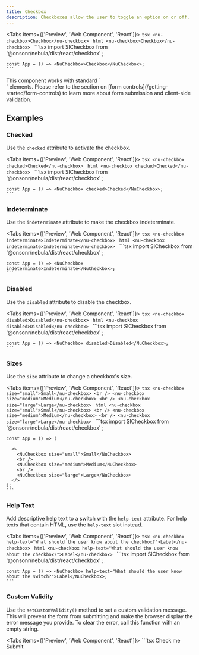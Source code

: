 ```yaml
---
title: Checkbox
description: Checkboxes allow the user to toggle an option on or off.
---
```



<Tabs items={['Preview', 'Web Component', 'React']}>
  <Tab value="Preview">
    ```tsx
    <nu-checkbox>Checkbox</nu-checkbox>
    ```
  </Tab>
  <Tab value="Web Component">
    ```html
    <nu-checkbox>Checkbox</nu-checkbox>
    ```
  </Tab>
  <Tab value="React">
    ```tsx
    import SlCheckbox from '@onsonr/nebula/dist/react/checkbox'
    ;
    
    const App = () => <NuCheckbox>Checkbox</NuCheckbox>;
    ```
  </Tab>
</Tabs>

<Callout type="info">
This component works with standard `<form>` elements. Please refer to the section on [form controls](/getting-started/form-controls) to learn more about form submission and client-side validation.
</Callout>

## Examples

### Checked

Use the `checked` attribute to activate the checkbox.

<Tabs items={['Preview', 'Web Component', 'React']}>
  <Tab value="Preview">
    ```tsx
    <nu-checkbox checked>Checked</nu-checkbox>
    ```
  </Tab>
  <Tab value="Web Component">
    ```html
    <nu-checkbox checked>Checked</nu-checkbox>
    ```
  </Tab>
  <Tab value="React">
    ```tsx
    import SlCheckbox from '@onsonr/nebula/dist/react/checkbox'
    ;
    
    const App = () => <NuCheckbox checked>Checked</NuCheckbox>;
    ```
  </Tab>
</Tabs>

### Indeterminate

Use the `indeterminate` attribute to make the checkbox indeterminate.

<Tabs items={['Preview', 'Web Component', 'React']}>
  <Tab value="Preview">
    ```tsx
    <nu-checkbox indeterminate>Indeterminate</nu-checkbox>
    ```
  </Tab>
  <Tab value="Web Component">
    ```html
    <nu-checkbox indeterminate>Indeterminate</nu-checkbox>
    ```
  </Tab>
  <Tab value="React">
    ```tsx
    import SlCheckbox from '@onsonr/nebula/dist/react/checkbox'
    ;
    
    const App = () => <NuCheckbox indeterminate>Indeterminate</NuCheckbox>;
    ```
  </Tab>
</Tabs>

### Disabled

Use the `disabled` attribute to disable the checkbox.

<Tabs items={['Preview', 'Web Component', 'React']}>
  <Tab value="Preview">
    ```tsx
    <nu-checkbox disabled>Disabled</nu-checkbox>
    ```
  </Tab>
  <Tab value="Web Component">
    ```html
    <nu-checkbox disabled>Disabled</nu-checkbox>
    ```
  </Tab>
  <Tab value="React">
    ```tsx
    import SlCheckbox from '@onsonr/nebula/dist/react/checkbox'
    ;
    
    const App = () => <NuCheckbox disabled>Disabled</NuCheckbox>;
    ```
  </Tab>
</Tabs>

### Sizes

Use the `size` attribute to change a checkbox's size.

<Tabs items={['Preview', 'Web Component', 'React']}>
  <Tab value="Preview">
    ```tsx
    <nu-checkbox size="small">Small</nu-checkbox>
    <br />
    <nu-checkbox size="medium">Medium</nu-checkbox>
    <br />
    <nu-checkbox size="large">Large</nu-checkbox>
    ```
  </Tab>
  <Tab value="Web Component">
    ```html
    <nu-checkbox size="small">Small</nu-checkbox>
    <br />
    <nu-checkbox size="medium">Medium</nu-checkbox>
    <br />
    <nu-checkbox size="large">Large</nu-checkbox>
    ```
  </Tab>
  <Tab value="React">
    ```tsx
    import SlCheckbox from '@onsonr/nebula/dist/react/checkbox'
    ;
    
    const App = () => (
      
      <>
        <NuCheckbox size="small">Small</NuCheckbox>
        <br />
        <NuCheckbox size="medium">Medium</NuCheckbox>
        <br />
        <NuCheckbox size="large">Large</NuCheckbox>
      </>
    );
    ```
  </Tab>
</Tabs>

### Help Text

Add descriptive help text to a switch with the `help-text` attribute. For help texts that contain HTML, use the `help-text` slot instead.

<Tabs items={['Preview', 'Web Component', 'React']}>
  <Tab value="Preview">
    ```tsx
    <nu-checkbox help-text="What should the user know about the checkbox?">Label</nu-checkbox>
    ```
  </Tab>
  <Tab value="Web Component">
    ```html
    <nu-checkbox help-text="What should the user know about the checkbox?">Label</nu-checkbox>
    ```
  </Tab>
  <Tab value="React">
    ```tsx
    import SlCheckbox from '@onsonr/nebula/dist/react/checkbox'
    ;
    
    const App = () => <NuCheckbox help-text="What should the user know about the switch?">Label</NuCheckbox>;
    ```
  </Tab>
</Tabs>

### Custom Validity

Use the `setCustomValidity()` method to set a custom validation message. This will prevent the form from submitting and make the browser display the error message you provide. To clear the error, call this function with an empty string.

<Tabs items={['Preview', 'Web Component', 'React']}>
  <Tab value="Preview">
    ```tsx
    <form class="custom-validity">
      <nu-checkbox>Check me</nu-checkbox>
      <br />
      <nu-button type="submit" variant="primary" style="margin-top: 1rem;">Submit</nu-button>
    </form>
    <script>
      const form = document.querySelector('.custom-validity');
      const checkbox = form.querySelector('sl-checkbox');
      const errorMessage = `Don't forget to check me!`;
    
      // Set initial validity as soon as the element is defined
      customElements.whenDefined('sl-checkbox').then(async () => {
        await checkbox.updateComplete;
        checkbox.setCustomValidity(errorMessage);
      });
    
      // Update validity on change
      checkbox.addEventListener('sl-change', () => {
        checkbox.setCustomValidity(checkbox.checked ? '' : errorMessage);
      });
    
      // Handle submit
      form.addEventListener('submit', event => {
        event.preventDefault();
        alert('All fields are valid!');
      });
    </script>
    ```
  </Tab>
  <Tab value="Web Component">
    ```html
    <form class="custom-validity">
      <nu-checkbox>Check me</nu-checkbox>
      <br />
      <nu-button type="submit" variant="primary" style="margin-top: 1rem;">Submit</nu-button>
    </form>
    <script>
      const form = document.querySelector('.custom-validity');
      const checkbox = form.querySelector('sl-checkbox');
      const errorMessage = `Don't forget to check me!`;
    
      // Set initial validity as soon as the element is defined
      customElements.whenDefined('sl-checkbox').then(async () => {
        await checkbox.updateComplete;
        checkbox.setCustomValidity(errorMessage);
      });
    
      // Update validity on change
      checkbox.addEventListener('sl-change', () => {
        checkbox.setCustomValidity(checkbox.checked ? '' : errorMessage);
      });
    
      // Handle submit
      form.addEventListener('submit', event => {
        event.preventDefault();
        alert('All fields are valid!');
      });
    </script>
    ```
  </Tab>
  <Tab value="React">
    ```tsx
    ```
  </Tab>
</Tabs>

<Tabs items={['Preview', 'Web Component', 'React']}>
  <Tab value="Preview">
    ```tsx
    ```
  </Tab>
  <Tab value="Web Component">
    ```html
    ```
  </Tab>
  <Tab value="React">
    ```tsx
    import { useEffect, useRef } from 'react'
    ;
    import SlButton from '@onsonr/nebula/dist/react/button'
    ;
    import SlCheckbox from '@onsonr/nebula/dist/react/checkbox'
    ;
    
    const App = () => {
      const checkbox = useRef(null);
      const errorMessage = `Don't forget to check me!`;
    
      function handleChange() {
        checkbox.current.setCustomValidity(checkbox.current.checked ? '' : errorMessage);
      }
    
      function handleSubmit(event) {
        event.preventDefault();
        alert('All fields are valid!');
      }
    
      useEffect(() => {
        checkbox.current.setCustomValidity(errorMessage);
      }, []);
    
      return (
        <form class="custom-validity" onSubmit={handleSubmit}>
          <NuCheckbox ref={checkbox} onSlChange={handleChange}>
            Check me
          </NuCheckbox>
          <br />
          <NuButton type="submit" variant="primary" style={{ marginTop: '1rem' }}>
            Submit
          </NuButton>
        </form>
      );
    };
    ```
  </Tab>
</Tabs>

## Properties

<AutoTypeTable path="./src/components/checkbox/checkbox.component.ts" name="NuCheckbox" />

